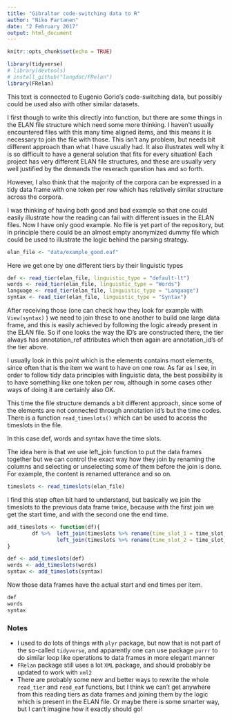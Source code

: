 ```yaml
---
title: "Gibraltar code-switching data to R"
author: "Niko Partanen"
date: "2 February 2017"
output: html_document
---
```


```r
knitr::opts_chunk$set(echo = TRUE)
```

```r
library(tidyverse)
# library(devtools)
# install_github("langdoc/FRelan")
library(FRelan)
```

This text is connected to Eugenio Gorio's code-switching data, but possibly could be used also with other similar datasets.

I first though to write this directly into function, but there are some things in the ELAN file structure which need some more thinking. I haven't usually encountered files with this many time aligned items, and this means it is necessary to join the file with those. This isn't any problem, but needs bit different approach than what I have usually had. It also illustrates well why it is so difficult to have a general solution that fits for every situation! Each project has very different ELAN file structures, and these are usually very well justified by the demands the reserach question has and so forth.

However, I also think that the majority of the corpora can be expressed in a tidy data frame with one token per row which has relatively similar structure across the corpora.

I was thinking of having both good and bad example so that one could easily illustrate how the reading can fail with different issues in the ELAN files. Now I have only good example. No file is yet part of the repository, but in principle there could be an almost empty anonymized dummy file which could be used to illustrate the logic behind the parsing strategy.

```r

elan_file <- "data/example_good.eaf"

```

Here we get one by one different tiers by their linguistic types

```r

def <- read_tier(elan_file, linguistic_type = "default-lt")
words <- read_tier(elan_file, linguistic_type = "Words")
language <- read_tier(elan_file, linguistic_type = "Language")
syntax <- read_tier(elan_file, linguistic_type = "Syntax")

```

After receiving those (one can check how they look for example with `View(syntax)` ) we need to join these to one another to build one large data frame, and this is easily achieved by following the logic already present in the ELAN file. So if one looks the  way the ID's are constructed there, the tier always has annotation_ref attributes which then again are annotation_id's of the tier above.

I usually look in this point which is the elements contains most elements, since often that is the item we want to have on one row. As far as I see, in order to follow tidy data principles with linguistic data, the best possibility is to have something like one token per row, although in some cases other ways of doing it are certainly also OK.

This time the file structure demands a bit different approach, since some of the elements are not connected through annotation id's but the time codes. There is a function  `read_timeslots()` which can be used to access the timeslots in the file.

In this case def, words and syntax have the time slots.

The idea here is that we use left_join function to put the data frames together but we can control the exact way how they join by renaming the columns and selecting or unselecting some of them before the join is done. For example, the content is renamed utterance and so on.

```r
timeslots <- read_timeslots(elan_file)
```

I find this step often bit hard to understand, but basically we join the timeslots to the previous data frame twice, because with the first join we get the start time, and with the second one the end time.

```r

add_timeslots <- function(df){
        df %>%  left_join(timeslots %>% rename(time_slot_1 = time_slot_id, time_start = time_value)) %>%
                left_join(timeslots %>% rename(time_slot_2 = time_slot_id, time_end = time_value))
}

def <- add_timeslots(def)
words <- add_timeslots(words)
syntax <- add_timeslots(syntax)

```

Now those data frames have the actual start and end times per item. 

```r
def
words
syntax
```

### Notes

- I used to do lots of things with `plyr` package, but now that is not part of the so-called `tidyverse`, and apparently one can use package `purrr` to do similar loop like operations to data frames in more elegant manner
- `FRelan` package still uses a lot `XML` package, and should probably be updated to work with `xml2`
- There are probably some new and better ways to rewrite the whole `read_tier` and `read_eaf` functions, but I think we can't get anywhere from this reading tiers as data frames and joining them by the logic which is present in the ELAN file. Or maybe there is some smarter way, but I can't imagine how it exactly should go! 
